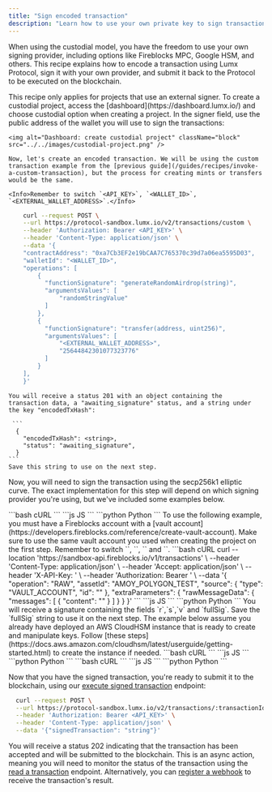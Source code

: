 ```yaml
---
title: "Sign encoded transaction"
description: "Learn how to use your own private key to sign transactions"
---
```


When using the custodial model, you have the freedom to use your own signing provider, including options like Fireblocks MPC, Google HSM, and others. This recipe explains how to encode a transaction using Lumx Protocol, sign it with your own provider, and submit it back to the Protocol to be executed on the blockchain.

<Warning>
  This recipe only applies for projects that use an external signer.
</Warning>

<Steps>
  <Step title="Create a custodial project">
    To create a custodial project, access the [dashboard](https://dashboard.lumx.io/) and choose custodial option when creating a project. In the signer field, use the public address of the wallet you will use to sign the transactions: 

    <img alt="Dashboard: create custodial project" className="block" src="../../images/custodial-project.png" />
    
  </Step>
  <Step title="Encode a transaction">

    Now, let's create an encoded transaction. We will be using the custom transaction example from the [previous guide](/guides/recipes/invoke-a-custom-transaction), but the process for creating mints or transfers would be the same.

    <Info>Remember to switch `<API_KEY>`, `<WALLET_ID>`, `<EXTERNAL_WALLET_ADDRESS>`.</Info>

<CodeGroup>

```bash cURL
    curl --request POST \
    --url https://protocol-sandbox.lumx.io/v2/transactions/custom \
    --header 'Authorization: Bearer <API_KEY>' \
    --header 'Content-Type: application/json' \
    --data '{
    "contractAddress": "0xa7Cb3EF2e19bCAA7C765370c39d7a06ea5595D03",
    "walletId": "<WALLET_ID>",
    "operations": [
        {
          "functionSignature": "generateRandomAirdrop(string)",
          "argumentsValues": [
              "randomStringValue"
          ]
        },
        {
          "functionSignature": "transfer(address, uint256)",
          "argumentsValues": [
              "<EXTERNAL_WALLET_ADDRESS>",
              "25644842301077323776"
          ]
        }
    ],
    }'
```

</CodeGroup>

    You will receive a status 201 with an object containing the transaction data, a "awaiting_signature" status, and a string under the key "encodedTxHash":
    
     ```
      {
        "encodedTxHash": <string>,
        "status": "awaiting_signature",
      }
    ```
    Save this string to use on the next step.

  </Step>
  <Step title="Sign the transaction">

  Now, you will need to sign the transaction using the secp256k1 elliptic curve. The exact implementation for this step will depend on which signing provider you're using, but we've included some examples below.

  <Tabs>
  <Tab title="Google Cloud HSM">
    <CodeGroup>
      ```bash cURL
      ```
      ```js JS
      ```
      ```python Python
      ```
    </CodeGroup>
  </Tab>
  <Tab title="Fireblocks">
    To use the following example, you must have a Fireblocks account with a [vault account](https://developers.fireblocks.com/reference/create-vault-account). Make sure to use the same vault account you used when creating the project on the first step.
    <Info>Remember to switch `<FIREBLOCKS_API_KEY>`, `<FIREBLOCKS_JWT_KEY>`, `<VAULT_ACCOUNT_ID>` and `<encodedTxHash>`.</Info>
    <CodeGroup>
      ```bash cURL
        curl --location 'https://sandbox-api.fireblocks.io/v1/transactions' \
        --header 'Content-Type: application/json' \
        --header 'Accept: application/json' \
        --header 'X-API-Key: <FIREBLOCKS_API_KEY>' \
        --header 'Authorization: Bearer <FIREBLOCKS_JWT_KEY>' \ 
        --data '{
          "operation": "RAW",
          "assetId": "AMOY_POLYGON_TEST",
          "source": {
            "type": "VAULT_ACCOUNT",
            "id": "<VAULT_ACCOUNT_ID>"
          },
          "extraParameters": {
            "rawMessageData": {
              "messages": [
                {
                  "content": "<encodedTxHash>"
                }
              ]
            }
          }
        }'
      ```
      ```js JS
      ```
      ```python Python
      ```
    </CodeGroup>
    You will receive a signature containing the fields `r`,`s`,`v` and `fullSig`. Save the `fullSig` string to use it on the next step.
  </Tab>
  <Tab title="AWS CloudHSM">
    The example below assume you already have deployed an AWS CloudHSM instance that is ready to create and manipulate keys. Follow [these steps](https://docs.aws.amazon.com/cloudhsm/latest/userguide/getting-started.html) to create the instance if needed. 
    <CodeGroup>
      ```bash cURL
      ```
      ```js JS
      ```
      ```python Python
      ```
    </CodeGroup>
  </Tab>
  <Tab title="BitGo">
    <CodeGroup>
      ```bash cURL
      ```
      ```js JS
      ```
      ```python Python
      ```
    </CodeGroup>
  </Tab>
</Tabs>

  </Step>
  <Step title="Execute the signed transaction">

  Now that you have the signed transaction, you're ready to submit it to the blockchain, using our [execute signed transaction](/api-reference/transactions/execute-signed-transaction) endpoint:

  ```bash cURL
    curl --request POST \
    --url https://protocol-sandbox.lumx.io/v2/transactions/:transactionId/execute \
    --header 'Authorization: Bearer <API_KEY>' \
    --header 'Content-Type: application/json' \
    --data '{"signedTransaction": "string"}'
```

  You will receive a status 202 indicating that the transaction has been accepted and will be submitted to the blockchain. This is an async action, meaning you will need to monitor the status of the transaction using the [read a transaction](/api-reference/transactions/read-a-transaction) endpoint. Alternatively, you can [register a webhook](/guides/recipes/register-a-webhook) to receive the transaction's result.

  </Step>
</Steps>

<Snippet file="troubleshooting.mdx" />
